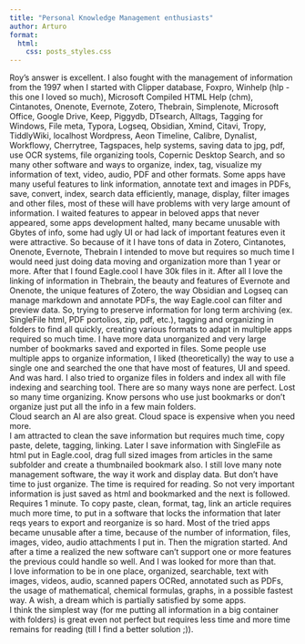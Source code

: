 ```yaml
---
title: "Personal Knowledge Management enthusiasts"
author: Arturo
format:
  html:
    css: posts_styles.css
---
```


Roy’s answer is excellent. I also fought with the management of information from the 1997 when I started with Clipper database, Foxpro, Winhelp (hlp - this one I loved so much), Microsoft Compiled HTML Help (chm), Cintanotes, Onenote, Evernote, Zotero, Thebrain, Simplenote, Microsoft Office, Google Drive, Keep, Piggydb, DTsearch, Alltags, Tagging for Windows, File meta, Typora, Logseq, Obsidian, Xmind, Citavi, Tropy, TiddlyWiki, localhost Wordpress, Aeon Timeline, Calibre, Dynalist, Workflowy, Cherrytree, Tagspaces, help systems, saving data to jpg, pdf, use OCR systems, file organizing tools, Copernic Desktop Search, and so many other software and ways to organize, index, tag, visualize my information of text, video, audio, PDF and other formats. Some apps have many useful features to link information, annotate text and images in PDFs, save, convert, index, search data efficiently, manage, display, filter images and other files, most of these will have problems with very large amount of information. I waited features to appear in beloved apps that never appeared, some apps development halted, many became unusable with Gbytes of info, some had ugly UI or had lack of important features even it were attractive. So because of it I have tons of data in Zotero, Cintanotes, Onenote, Evernote, Thebrain I intended to move but requires so much time I would need just doing data moving and organization more than 1 year or more. After that I found Eagle.cool I have 30k files in it. After all I love the linking of information in Thebrain, the beauty and features of Evernote and Onenote, the unique features of Zotero, the way Obsidian and Logseq can manage markdown and annotate PDFs, the way Eagle.cool can filter and preview data. So, trying to preserve information for long term archiving (ex. SingleFile html, PDF portolios, zip, pdf, etc.), tagging and organizing in folders to find all quickly, creating various formats to adapt in multiple apps required so much time. I have more data unorganized and very large number of bookmarks saved and exported in files. Some people use multiple apps to organize information, I liked (theoretically) the way to use a single one and searched the one that have most of features, UI and speed. And was hard. I also tried to organize files in folders and index all with file indexing and searching tool. There are so many ways none are perfect. Lost so many time organizing. Know persons who use just bookmarks or don’t organize just put all the info in a few main folders.\
Cloud search an AI are also great. Cloud space is expensive when you need more.\
I am attracted to clean the save information but requires much time, copy paste, delete, tagging, linking. Later I save information with SingleFile as html put in Eagle.cool, drag full sized images from articles in the same subfolder and create a thumbnailed bookmark also. I still love many note management software, the way it work and display data. But don’t have time to just organize. The time is required for reading. So not very important information is just saved as html and bookmarked and the next is followed. Requires 1 minute. To copy paste, clean, format, tag, link an article requires much more time, to put in a software that locks the information that later reqs years to export and reorganize is so hard. Most of the tried apps became unusable after a time, because of the number of information, files, images, video, audio attachments I put in. Then the migration started. And after a time a realized the new software can’t support one or more features the previous could handle so well. And I was looked for more than that.\
I love information to be in one place, organized, searchable, text with images, videos, audio, scanned papers OCRed, annotated such as PDFs, the usage of mathematical, chemical formulas, graphs, in a possible fastest way. A wish, a dream which is partially satisfied by some apps.\
I think the simplest way (for me putting all information in a big container with folders) is great even not perfect but requires less time and more time remains for reading (till I find a better solution ;)).
